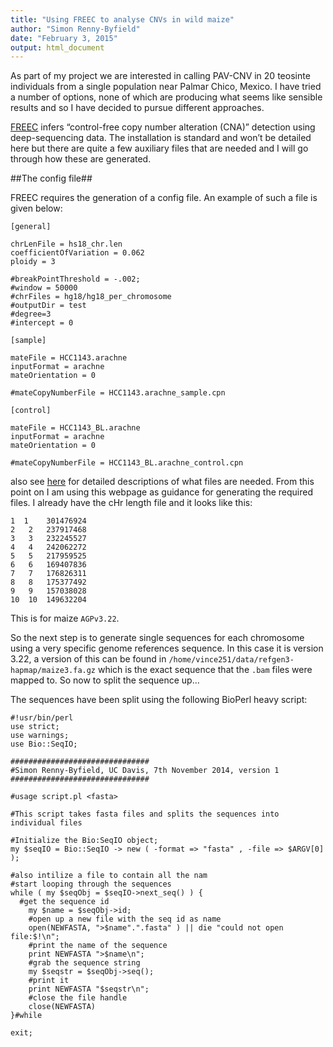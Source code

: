 ```yaml
---
title: "Using FREEC to analyse CNVs in wild maize"
author: "Simon Renny-Byfield"
date: "February 3, 2015"
output: html_document
---
```


As part of my project we are interested in calling PAV-CNV in 20 teosinte individuals from a single population near Palmar Chico, Mexico. I have tried a number of options, none of which are producing what seems like sensible results and so I have decided to pursue different approaches.

[FREEC]("http://bioinformatics.oxfordjournals.org/content/27/2/268.long") infers "control-free copy number alteration (CNA)" detection using deep-sequencing data. The installation is standard and won't be detailed here but there are quite a few auxiliary files that are needed and I will go through how these are generated.

##The config file##

FREEC requires the generation of a config file. An example of such a file is given below:

```
[general]

chrLenFile = hs18_chr.len
coefficientOfVariation = 0.062
ploidy = 3

#breakPointThreshold = -.002;
#window = 50000
#chrFiles = hg18/hg18_per_chromosome
#outputDir = test
#degree=3
#intercept = 0

[sample]

mateFile = HCC1143.arachne
inputFormat = arachne
mateOrientation = 0

#mateCopyNumberFile = HCC1143.arachne_sample.cpn

[control]

mateFile = HCC1143_BL.arachne
inputFormat = arachne
mateOrientation = 0

#mateCopyNumberFile = HCC1143_BL.arachne_control.cpn
```

also see [here]("http://bioinfo-out.curie.fr/projects/freec/tutorial.html#CONFIG") for detailed descriptions of what files are needed. From this point on I am using this webpage as guidance for generating the required files. I already have the cHr length file and it looks like this:
```
1  1	301476924
2	2	237917468
3	3	232245527
4	4	242062272
5	5	217959525
6	6	169407836
7	7	176826311
8	8	175377492
9	9	157038028
10	10	149632204
```
This is for maize `AGPv3.22`.

So the next step is to generate single sequences for each chromosome using a very specific genome references sequence. In this case it is version 3.22, a version of this can be found in `/home/vince251/data/refgen3-hapmap/maize3.fa.gz` which is the exact sequence that the `.bam` files were mapped to. So now to split the sequence up...

The sequences have been split using the following BioPerl heavy script:
```
#!usr/bin/perl
use strict;
use warnings;
use Bio::SeqIO;

###############################
#Simon Renny-Byfield, UC Davis, 7th November 2014, version 1
###############################

#usage script.pl <fasta> 

#This script takes fasta files and splits the sequences into individual files

#Initialize the Bio:SeqIO object; 
my $seqIO = Bio::SeqIO -> new ( -format => "fasta" , -file => $ARGV[0] );

#also intilize a file to contain all the nam
#start looping through the sequences
while ( my $seqObj = $seqIO->next_seq() ) {
  #get the sequence id
	my $name = $seqObj->id;
	#open up a new file with the seq id as name
	open(NEWFASTA, ">$name".".fasta" ) || die "could not open file:$!\n";
	#print the name of the sequence
	print NEWFASTA ">$name\n";
	#grab the sequence string
	my $seqstr = $seqObj->seq();
	#print it
	print NEWFASTA "$seqstr\n";
	#close the file handle
	close(NEWFASTA) 
}#while

exit;
```




